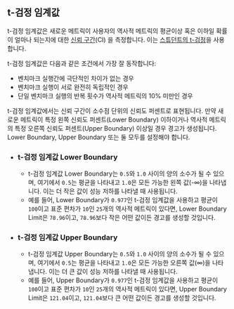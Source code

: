 ## t-검정 임계값

t-검정 임계값은 새로운 메트릭이 사용자의 역사적 메트릭의 평균이상 혹은 이하일 확률이 얼마나 되는지에 대한 [신뢰 구간](https://en.wikipedia.org/wiki/Confidence_interval)(CI) 을 측정합니다. 이는 [스튜던트의 t-검정](https://en.wikipedia.org/wiki/Student's_t-test)을 사용합니다.

t-검정 임계값은 다음과 같은 조건에서 가장 잘 동작합니다:
- 벤치마크 실행간에 극단적인 차이가 없는 경우
- 벤치마크 실행이 서로 완전히 독립적인 경우
- 단일 벤치마크 실행의 반복 횟수가 역사적 메트릭의 10% 미만인 경우

t-검정 임계값에서는 신뢰 구간이 소수점 단위의 신뢰도 퍼센트로 표현됩니다.
만약 새로운 메트릭이 특정 왼쪽 신뢰도 퍼센트(Lower Boundary) 이하이거나
역사적 메트릭의 특정 오른쪽 신뢰도 퍼센트(Upper Boundary) 이상일 경우 경고가 생성됩니다.
Lower Boundary, Upper Boundary 또는 둘 모두를 설정해야 합니다.

- ### t-검정 임계값 Lower Boundary
  - t-검정 임계값 Lower Boundary는 `0.5`와 `1.0` 사이의 양의 소수가 될 수 있으며, 여기에서 `0.5`는 평균을 나타내고 `1.0`은 모든 가능한 왼쪽 값(-∞)을 나타냅니다. 이는 더 작은 값이 성능 저하를 나타낼 때 사용됩니다.
  - 예를 들어, Lower Boundary가 `0.977`인 t-검정 임계값을 사용하고 평균이 `100`이고 표준 편차가 `10`인 `25`개의 역사적 메트릭이 있다면, Lower Boundary Limit은 `78.96`이고, `78.96`보다 작은 어떤 값이든 경고를 생성할 것입니다.
- ### t-검정 임계값 Upper Boundary
  - t-검정 임계값 Upper Boundary는 `0.5`와 `1.0` 사이의 양의 소수가 될 수 있으며, 여기에서 `0.5`는 평균을 나타내고 `1.0`은 모든 가능한 오른쪽 값(∞)을 나타냅니다. 이는 더 큰 값이 성능 저하를 나타낼 때 사용됩니다.
  - 예를 들어, Upper Boundary가 `0.977`인 t-검정 임계값을 사용하고 평균이 `100`이고 표준 편차가 `10`인 `25`개의 역사적 메트릭이 있다면, Upper Boundary Limit은 `121.04`이고, `121.04`보다 큰 어떤 값이든 경고를 생성할 것입니다.